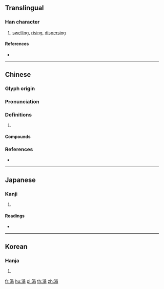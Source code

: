 {{character info/new}}
==Translingual==

===Han character===
{{Han char|rn=85|rad=水|as=10|sn=13|four=38127|canj=ECIM}}

# [[swelling]], [[rising]], [[dispersing]]

====References====
* {{Han ref|kx=0641.260|dkj=18004|dj=1049.050|hdz=31703.020|uh=6EC3|ud=28355|bh=DE5B|bd=56923}}

----

==Chinese==
{{zh-forms}}

===Glyph origin===
{{Han etym}}

===Pronunciation===
{{zh-pron
|c=jung1,jung2
|mc=y
|oc=y
|cat=
}}

===Definitions===
{{zh-hanzi}}

# {{rfdef|zh}}

====Compounds====
{{zh-der|勃滃|滃染|滃滃|滃鬱|滃渤|浡滃}}

===References===
* {{R:yue:mfccd}}

----

==Japanese==

===Kanji===
{{ja-kanji|grade=|rs=水10}}

# {{defn|lang=ja|sort=水10}}

====Readings====
* {{ja-readings|on=[[おう]] (ō), [[お]] (o)|kun=}}

----

==Korean==

===Hanja===
{{ko-hanja|hangeul=옹|eumhun=|rv=ong|mr=ong|y=ong}}

# {{defn|lang=ko|sort=水10}}
[[fr:滃]]
[[hu:滃]]
[[pl:滃]]
[[th:滃]]
[[zh:滃]]